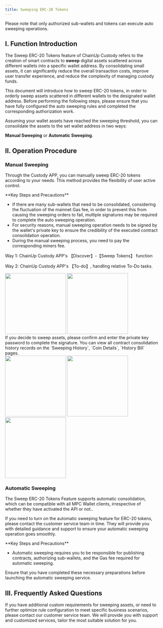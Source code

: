 ```yaml
---
title: Sweeping ERC-20 Tokens
---
```


<Note>
Please note that only authorized sub-wallets and tokens can execute auto sweeping operations.
</Note>

## I. Function Introduction
The Sweep ERC-20 Tokens feature of ChainUp Custody refers to the creation of smart contracts to **sweep** digital assets scattered across different wallets into a specific wallet address. By consolidating small assets, it can significantly reduce the overall transaction costs, improve user transfer experience, and reduce the complexity of managing custody funds.

This document will introduce how to sweep ERC-20 tokens, in order to orderly sweep assets scattered in different wallets to the designated wallet address. Before performing the following steps, please ensure that you have fully configured the auto sweeping rules and completed the corresponding authorization work.

Assuming your wallet assets have reached the sweeping threshold, you can consolidate the assets to the set wallet address in two ways:

**Manual Sweeping** or **Automatic Sweeping**.

## II. Operation Procedure

### Manual Sweeping

Through the Custody APP, you can manually sweep ERC-20 tokens according to your needs. This method provides the flexibility of user active control.

<Warning>
**Key Steps and Precautions**

- If there are many sub-wallets that need to be consolidated, considering the fluctuation of the mainnet Gas fee, in order to prevent this from causing the sweeping orders to fail, multiple signatures may be required to complete the auto sweeping operation.
- For security reasons, manual sweeping operation needs to be signed by the wallet's private key to ensure the credibility of the executed contract consolidation operation.
- During the manual sweeping process, you need to pay the corresponding miners fee.

</Warning>

<Steps>
<Step title="Open the Manual Sweeping Function">
Way 1: ChainUp Custody APP's 【Discover】-【Sweep Tokens】 function

Way 2: ChainUp Custody APP's 【To-do】, handling relative To-Do tasks.

<div className="w-full flex items-center justify-center">
<CardGroup cols={2}>
    <img src="/images/user-guide/appcon.png" width="200"/>
    <img src="/images/user-guide/todo1.png" width="200"/>
    </CardGroup>
</div>


</Step>
<Step title="Confirm Sweeping Operation">
    If you decide to sweep assets, please confirm and enter the private key password to complete the signature.
</Step>

<Step title="Contract Sweeping History">
You can view all contract consolidation history records on the `Sweeping History`, `Coin Details`, `History Bill` pages.
    <div className="w-full flex items-center justify-center">
    <CardGroup cols={3}>
    <img src="/images/user-guide/his1.png" width="200"/>
    <img src="/images/user-guide/his2.png" width="200"/>
     <img src="/images/user-guide/his3.png" width="200"/>
    </CardGroup>
    </div>
</Step>

</Steps>

### Automatic Sweeping

The Sweep ERC-20 Tokens Feature supports automatic consolidation, which can be compatible with all MPC Wallet clients, irrespective of whether they have activated the API or not..

If you need to turn on the automatic sweeping feature for ERC-20 tokens, please contact the customer service team in time. They will provide you with detailed guidance and support to ensure your automatic sweeping operation goes smoothly.

<Warning>
**Key Steps and Precautions**

- Automatic sweeping requires you to be responsible for publishing contracts, authorizing sub-wallets, and the Gas fee required for automatic sweeping.

Ensure that you have completed these necessary preparations before launching the automatic sweeping service.

</Warning>

## III. Frequently Asked Questions

<Accordion title="Can ChainUp Custody accommodate specific auto sweeping feature requirements??">
If you have additional custom requirements for sweeping assets, or need to further optimize rule configuration to meet specific business scenarios, please contact our customer service team. We will provide you with support and customized services, tailor the most suitable solution for you.
</Accordion>

